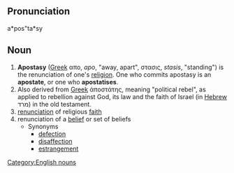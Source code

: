 ==Pronunciation==
a*pos"ta*sy

==Noun==
#'''Apostasy''' ([[w:Greek language|Greek]] &alpha;&pi;&omicron;, ''apo'', "away, apart", &sigma;&tau;&alpha;&sigma;&iota;&sigmaf;, ''stasis'', "standing") is the renunciation of one's [[religion]]. One who commits apostasy is an '''apostate''', or one who '''apostatises'''. 
# Also derived from [[w:Greek language|Greek]] &#7936;&#960;&#959;&#963;&#964;&#940;&#964;&#951;&#962;, meaning "political rebel", as applied to rebellion against God, its law and the faith of Israel (in [[w:Hebrew language|Hebrew]] &#1502;&#1512;&#1491;) in the old testament. 
# [[renunciation]] of religious [[faith]]
# renunciation of a [[belief]] or set of beliefs
#* Synonyms
#** [[defection]]
#** [[disaffection]]
#** [[estrangement]]

[[Category:English nouns]]